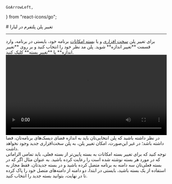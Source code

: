     GoArrowLeft,
} from "react-icons/go";


<Layout>
<Head>
<title>مستندات تغییر پلن در پلتفرم  - لیارا</title>

<meta property="og:title" content="مستندات خدمات رایانش ابری لیارا" />
<meta property="og:description" content="مستندات مربوط به تغییر پلن برنامه در لیارا"  />
</Head>
# تغییر پلن پلتفرم در لیارا

<hr className="mb-2" />
برای تغییر پلن <a href="../plans/hardware-plans" className="text-[#2196f3] ">سخت افزاری</a> و یا <a href="../plans/software-plans" className="text-[#2196f3] ">بسته امکانات</a> برنامه خود، بایستی در برنامه، وارد قسمت **تغییر اندازه** شوید. 
پلن مد نظر خود را انتخاب کنید و بر روی **تغییر اندازه** یا **تغییر بسته** کلیک کنید. 

<div className="h-2" />
<video
src="https://media.liara.ir/docs/chnage-plans.mp4"
controls="controls"
className="block w-full"
width="100%"
></video>
<div className="h-2" />


<Section id="requirements-to-change-the-hardware-plan" title="لزومات تغییر منابع سخت‌افزاری" />
در نظر داشته باشید که پلن انتخابی‌تان باید به اندازه فضای دیسک‌های برنامه‌تان، فضا داشته باشد؛ در غیر این‌صورت، امکان تغییر پلن، به پلن سخت‌افزاری جدید وجود نخواهد داشت.

<Section id="requirements-to-change-the-software-plan" title="لزومات تغییر بسته امکانات" />
توجه کنید که برای تغییر بسته امکانات به بسته پایین‌تر از بسته فعلی، باید تمامی الزاماتی که در مورد هر بسته نوشته شده است را رعایت کرده باشید.
به عنوان مثال اگر که در بسته فعلی‌تان سه دامنه به برنامه متصل کرده باشید و در بسته جدیدتان، فقط مجاز به استفاده از یک بسته باشید، بایستی در ابتدا، دو دامنه از دامنه‌های متصل خود را پاک کرده تا در نهایت، بتوانید بسته جدید را انتخاب کنید.

</Layout>